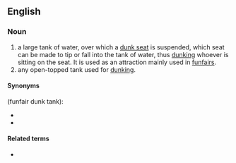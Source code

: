 ==English==

===Noun===
{{en-noun}}

# a large tank of water, over which a [[dunk seat]] is suspended, which seat can be made to tip or fall into the tank of water, thus [[dunking]] whoever is sitting on the seat. It is used as an attraction mainly used in [[funfairs]].
# any open-topped tank used for [[dunking]].

====Synonyms====
(funfair dunk tank):
* {{l|en|dunking booth}}
* {{l|en|dunking machine}}

====Related terms====
* {{l|en|ducking stool}}